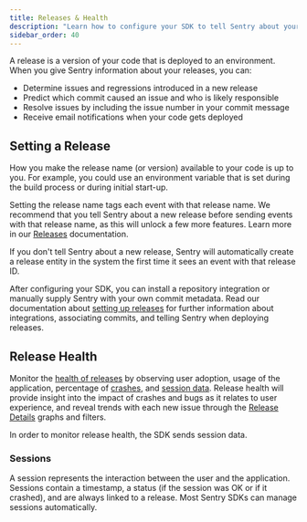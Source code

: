 ```yaml
---
title: Releases & Health
description: "Learn how to configure your SDK to tell Sentry about your releases."
sidebar_order: 40
---
```


A release is a version of your code that is deployed to an <PlatformLink to="/configuration/environments/">environment</PlatformLink>. When you give Sentry information about your releases, you can:

- Determine issues and regressions introduced in a new release
- Predict which commit caused an issue and who is likely responsible
- Resolve issues by including the issue number in your commit message
- Receive email notifications when your code gets deployed

<Include name="bind-release-version.mdx" />

## Setting a Release

<PlatformContent includePath="set-release" notateUnsupported />

How you make the release name (or version) available to your code is up to you. For example, you could use an environment variable that is set during the build process or during initial start-up.

Setting the release name tags each event with that release name. We recommend that you tell Sentry about a new release before sending events with that release name, as this will unlock a few more features. Learn more in our [Releases](/product/releases/) documentation.

If you don't tell Sentry about a new release, Sentry will automatically create a release entity in the system the first time it sees an event with that release ID.

After configuring your SDK, you can install a repository integration or manually supply Sentry with your own commit metadata. Read our documentation about [setting up releases](/product/releases/setup/) for further information about integrations, associating commits, and telling Sentry when deploying releases.

## Release Health

Monitor the [health of releases](/product/releases/health/) by observing user adoption, usage of the application, percentage of [crashes](/product/releases/health/#crash), and [session data](/product/releases/health/#session). Release health will provide insight into the impact of crashes and bugs as it relates to user experience, and reveal trends with each new issue through the [Release Details](/product/releases/release-details/) graphs and filters.

In order to monitor release health, the SDK sends session data.

### Sessions

A session represents the interaction between the user and the application. Sessions contain a timestamp, a status (if the session was OK or if it crashed), and are always linked to a release. Most Sentry SDKs can manage sessions automatically.
